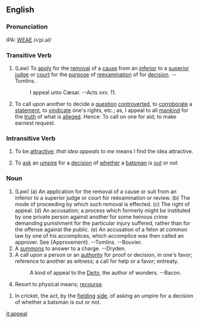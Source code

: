 ==English==
===Pronunciation===
IPA: [[WEAE]] /ʌˈpi.əl/

===Transitive Verb===
# (Law) To [[apply]] for the [[removal]] of a [[cause]] from an [[inferior]]  to a [[superior]] [[judge]] or [[court]] for the [[purpose]] of [[reexamination]] of for [[decision]]. --Tomlins.
#:    I appeal unto Cæsar. --Acts xxv. 11.
# To call upon another to decide a [[question]] [[controverted]], to [[corroborate]] a [[statement]], to [[vindicate]] one's rights, etc.; as, I appeal to all [[mankind]] for the [[truth]] of what is [[allege]]d. Hence: To call on one for aid; to make earnest request.
<!-- material copied from Webster's Revised Unabridged Dictionary (1913) -->

===Intransitive Verb===
# To be [[attractive]]; ''that idea appeals to me'' means I find the idea attractive.
# {{Cricket}} To [[ask]] an [[umpire]] for a [[decision]] of [[whether]] a [[batsman]] is [[out]] or not

===Noun===
# (Law) (a) An application for the removal of a cause or suit from  an inferior to a superior judge or court for  reëxamination or review. (b) The mode of proceeding by which such removal is effected. (c) The right of appeal. (d) An accusation; a process which formerly might be instituted by one private person against another for  some heinous crime demanding punishment for the  particular injury suffered, rather than for the  offense against the public. (e) An accusation of a felon at common law by one of his  accomplices, which accomplice was then called an approver. See {Approvement}. --Tomlins. --Bouvier.
# A [[summons]] to answer to a charge. --Dryden.
# A call upon a person or an [[authority]] for proof or decision, in one's favor; reference to another as witness; a call for help or a favor; entreaty.
#:    A kind of appeal to the [[Deity]], the author of wonders. --Bacon.
# Resort to physical means; [[recourse]].
<!-- material copied from Webster's Revised Unabridged Dictionary (1913) -->
# In cricket, the act, by the [[fielding]] [[side]], of asking an umpire for a decision of whether a batsman is out or not.

[[it:appeal]]